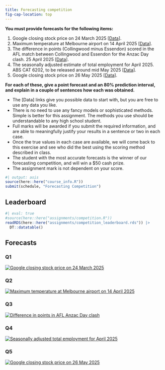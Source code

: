 ```yaml
---
title: Forecasting competition
fig-cap-location: top
---
```


**You must provide forecasts for the following items:**

  1. Google closing stock price on 24 March 2025 [[Data](https://finance.yahoo.com/quote/GOOG/)].
  2. Maximum temperature at Melbourne airport on 14 April 2025 [[Data](http://www.bom.gov.au/climate/dwo/IDCJDW3049.latest.shtml)].
  3. The difference in points (Collingwood minus Essendon) scored in the AFL match between Collingwood and Essendon for the Anzac Day clash. 25 April 2025 [[Data](https://en.wikipedia.org/wiki/Anzac_Day_match)].
  4. The seasonally adjusted estimate of total employment for April 2025. ABS CAT 6202, to be released around mid May 2025 [[Data](https://www.abs.gov.au/statistics/labour/employment-and-unemployment/labour-force-australia/latest-release)].
  5. Google closing stock price on 26 May 2025 [[Data](https://finance.yahoo.com/quote/GOOG/)].

**For each of these, give a point forecast and an 80% prediction interval, and explain in a couple of sentences how each was obtained.**

* The [Data] links give you possible data to start with, but you are free to use any data you like.
* There is no need to use any fancy models or sophisticated methods. Simple is better for this assignment. The methods you use should be understandable to any high school student.
* Full marks will be awarded if you submit the required information, and are able to meaningfully justify your results in a sentence or two in each case.
* Once the true values in each case are available, we will come back to this exercise and see who did the best using the scoring method described in class.
* The student with the most accurate forecasts is the winner of our forecasting competition, and will win a $50 cash prize.
* The assignment mark is not dependent on your score.

```r
#| output: asis
source(here::here("course_info.R"))
submit(schedule, "Forecasting Competition")
```

## Leaderboard

```r
#| eval: true
#source(here::here("assignments/competition.R"))
readRDS(here::here("assignments/competition_leaderboard.rds")) |>
  DT::datatable()
```

## Forecasts

::: {layout-ncol=5}

### Q1
[![Google closing stock price on 24 March 2025](Q1.png)](Q1.png)

### Q2
[![Maximum temperature at Melbourne airport on 14 April 2025](Q2.png)](Q2.png)

### Q3
[![Difference in points in AFL Anzac Day clash](Q3.png)](Q3.png)

### Q4
[![Seasonally adjusted total employment for April 2025](Q4.png)](Q4.png)

### Q5
[![Google closing stock price on 26 May 2025](Q5.png)](Q5.png)

:::
